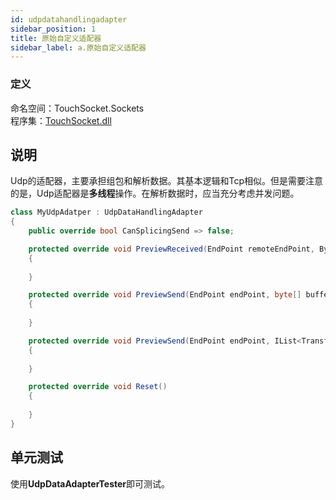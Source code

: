 ```yaml
---
id: udpdatahandlingadapter
sidebar_position: 1
title: 原始自定义适配器
sidebar_label: a.原始自定义适配器
---
```


### 定义

命名空间：TouchSocket.Sockets <br/>
程序集：[TouchSocket.dll](https://www.nuget.org/packages/TouchSocket)


## 说明

Udp的适配器，主要承担组包和解析数据。其基本逻辑和Tcp相似。但是需要注意的是，Udp适配器是**多线程**操作。在解析数据时，应当充分考虑并发问题。

```csharp showLineNumbers
class MyUdpAdatper : UdpDataHandlingAdapter
{
    public override bool CanSplicingSend => false;

    protected override void PreviewReceived(EndPoint remoteEndPoint, ByteBlock byteBlock)
    {
       
    }

    protected override void PreviewSend(EndPoint endPoint, byte[] buffer, int offset, int length, bool isAsync)
    {
       
    }

    protected override void PreviewSend(EndPoint endPoint, IList<TransferByte> transferBytes, bool isAsync)
    {
        
    }

    protected override void Reset()
    {
        
    }
}
```


## 单元测试

使用**UdpDataAdapterTester**即可测试。
